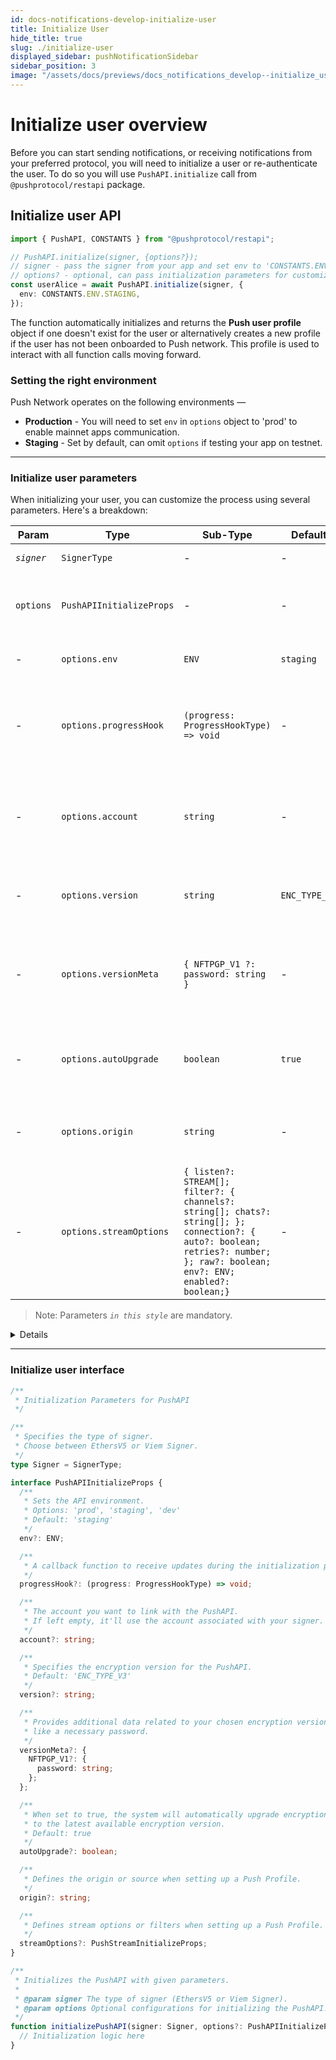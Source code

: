 ```yaml
---
id: docs-notifications-develop-initialize-user
title: Initialize User
hide_title: true
slug: ./initialize-user
displayed_sidebar: pushNotificationSidebar
sidebar_position: 3
image: "/assets/docs/previews/docs_notifications_develop--initialize_user.png"
---
```


# Initialize user overview

Before you can start sending notifications, or receiving notifications from your preferred protocol, you will need to initialize a user or re-authenticate the user. To do so you will use `PushAPI.initialize` call from `@pushprotocol/restapi` package.

<head>
  <title>Initialize User | Push Notifcation | Push Documentation</title>
</head>


## Initialize user API

<Tabs className="codetabs" groupId="code-examples">
  <TabItem value="js" attributes={{className: "codetab js"}} default>

```typescript
import { PushAPI, CONSTANTS } from "@pushprotocol/restapi";

// PushAPI.initialize(signer, {options?});
// signer - pass the signer from your app and set env to 'CONSTANTS.ENV.PROD' for mainnet app
// options? - optional, can pass initialization parameters for customization
const userAlice = await PushAPI.initialize(signer, {
  env: CONSTANTS.ENV.STAGING,
});
```

  </TabItem>
</Tabs>

The function automatically initializes and returns the **Push user profile** object if one doesn't exist for the user or alternatively creates a new profile if the user has not been onboarded to Push network. This profile is used to interact with all function calls moving forward.

### Setting the right environment

Push Network operates on the following environments —

- **Production** - You will need to set `env` in `options` object to 'prod' to enable mainnet apps communication.
- **Staging** - Set by default, can omit `options` if testing your app on testnet.

---

### Initialize user parameters

When initializing your user, you can customize the process using several parameters. Here's a breakdown:

| Param      | Type                     | Sub-Type                                                                                                                                                                      | Default       | Remarks                                                                                              |
| ---------- | ------------------------ | ----------------------------------------------------------------------------------------------------------------------------------------------------------------------------- | ------------- | ---------------------------------------------------------------------------------------------------- |
| _`signer`_ | `SignerType`             | -                                                                                                                                                                             | -             | EthersV5 or Viem Signer                                                                              |
| `options`  | `PushAPIInitializeProps` | -                                                                                                                                                                             | -             | Optional configuration properties for initializing the PushAPI.                                      |
| -          | `options.env`            | `ENV`                                                                                                                                                                         | `staging`     | API env - 'prod' or 'staging'                                                                        |
| -          | `options.progressHook`   | `(progress: ProgressHookType) => void`                                                                                                                                        | -             | A callback function to receive progress updates during initialization.                               |
| -          | `options.account`        | `string`                                                                                                                                                                      | -             | The account to associate with the PushAPI. If not provided, it is derived from signer.               |
| -          | `options.version`        | `string`                                                                                                                                                                      | `ENC_TYPE_V3` | The [encryption version](/docs/chat/concepts/encryption-version-in-push-chat) to use for the PushAPI |
| -          | `options.versionMeta`    | `{ NFTPGP_V1 ?: password: string }`                                                                                                                                           | -             | Metadata related to the encryption version, including a password if needed.                          |
| -          | `options.autoUpgrade`    | `boolean`                                                                                                                                                                     | `true`        | If `true`, upgrades encryption keys to latest encryption version                                     |
| -          | `options.origin`         | `string`                                                                                                                                                                      | -             | Specify origin or source while creating a Push Profile                                               |
| -          | `options.streamOptions`  | `{ listen?: STREAM[]; filter?: { channels?: string[]; chats?: string[]; }; connection?: { auto?: boolean; retries?: number; }; raw?: boolean; env?: ENV; enabled?: boolean;}` | -             | Specify steam options and filters while creating a Push Profile                                      |

> Note: Parameters _`in this style`_ are mandatory.

<Details summary="Expected response">
```typescript
{
  {
    account: "0xC785989454C958eF0fD343e3E6DcCDf9893a5b02",
    channel: Channel {
        signer: JsonRpcSigner, 
        env: 'prod', 
        guestMode: true, 
        account: '0xC785989454C958eF0fD343e3E6DcCDf9893a5b02', 
        info: ƒ, 
        …
      },
    chat: Chat {
      account: '0xC785989454C958eF0fD343e3E6DcCDf9893a5b02', 
      decryptedPgpPvtKey: '-----BEGIN PGP PRIVATE KEY BLOCK-----\n\nxcLYBGQRtHI…nYedYb\n=o4+2\n-----END PGP PRIVATE KEY BLOCK-----\n', 
      env: 'prod', 
      signer: JsonRpcSigner, 
      progressHook: undefined, 
      …
      },
    decryptedPgpPvtKey: "-----BEGIN PGP PRIVATE KEY BLOCK-----\n\nxcLYBGQRtHIBCADWGXf/Ir844r6xG4FIoprXLv8LaekzuEDT1pYckE4TQSub\n6y1pCCF/eMWvUePvWBAgX8cNdBQ96gxnOB0Kxu2wQTWqLQ0PrL9ggF0dNQcQ\nPbPghOOTWwO2h/TKNa9KrhkCh9m9zjQU9o8w4HxOOJ74t8T9OXqYMOXBMSOr\nVw2bnGQfSodZV7PTJUqmA7ap5JwbGcNP9t1/XH87f6HFSgPwgN5u9rgKAwhJ\nFwujZxSJv2IPRNzpDAq/r/C+fgofkV9/kwU3odsKNMJ+REfNOhDVo+nBLHAu\nTloMkc2WSLJDSu9j8sNZPVrpUaa1c7bbxX5fVTXzW+n2/L2xBkWSfy11ABEB\nAAEAB/4jRGu/U85zBOrLis/Xkq1179BkZWxcMChBnPH6P40U3+Ham7lNuWCn\nOlI6CH/G/9ccNhq4bRwefMzRPe2OxmkF5R/9adFieR7HOy3bb048DyXvwIQq\nVE4+xZN9sa0v3JDTGWS1Pt/Waiz5LKldSzdomgDxg4PdyQQ3uCv7f+oGbUW+\ntAFyUW/Fl3g2mN5DIqgImhRRVVcye7PRzbcIvBVXwsjEWxMZU+kMjb6ihGQx\nv8hbHiQ46wOoFSvvRKE4VZZ6p6bLSnsXAM/ANzWGgW4aJZyVevbvJdUxvqBy\nDJRf7NQPGNPFjvYdHLvnb00wb9EKIrFaFTTSTdYJmE3Klj2RBADZ4RU0AMHK\nMrvcDU/MeURpOCO0nNpcPfnMRX+lwMlZznP8ToyPmObg3caMRUt6NQ4S7D9g\n4+1xKAS1/y4LkMy0JttV2gl3stGzvCoZ2LE60TPvjOslOwQWXH1XvrBUIWEC\nTi8Hlq8HQcWDDEjeaR5f0H8nekdxI0SDSBWSrDeIaQQA+48W4rj45Ba8pcnM\nwhQNhrhGJubEg9IWlUiCspPraNFQfXWJ0RJKfkVjs3jVGOwm3eIR6gahr9hp\nOOkzdJG2mYgqUVSsJPB+/Hlx3duEipIb8VtVeZ2zkX2AypQYCBZufET4G6YI\n7AM0O49ixWNqrItPJnbuuOOXlxWRKNRsOy0EAIGRss+zAmq0vGoboWq7IJHG\nTib/FeEetRc2K4fYHSu6qGec2sdKyNUnZW5RCYs8x4cU1/+YaG0GcDD2CJ6F\nQPmiM65/72xcCAaeaPeUD2CRuAZkwXgwuogvGU2qNAMFUs1fWjkUmfl5UJ1g\nbNLr1xXs3l8djD0yDlCS/Cu+B8IZNFfNAMLAigQQAQgAPgWCZBG0cgQLCQcI\nCZApG4QIthENGgMVCAoEFgACAQIZAQKbAwIeARYhBGgybFDK2EulZ5avyikb\nhAi2EQ0aAAA/JQf7B6cVf1OHFncZA/XprZxLLyLbRG3l8nHi8Ujd8IVWavec\ngYbn0zKuRbHvfkNKKXRKYQ3eMpP8s1XRofybhl3J6D5eSPMnw4sxysfteNBo\nPrBZKFCnY4JFzEDGX7XFIFnJ4ZTUcmCp3p0OO86ES3rSG2esmcF/uGUOSf71\nPspNPKWPfFT4EkpMzYsN8khJv6zAqmwYKfz7lCpcef/Wr20kRSN641Z2ZzpV\nhPQYsVpjcIboVZvb2b1lPUw6v6um+c6r4ONgC8HQD8vaC8aozYay9OOf5aDR\nT0CE8hivurA59TE1akvHDLly4F1HIBdShArEO0P7iM2UDZ8enNAloMOM68fC\n1wRkEbRyAQgA3E9cwruXEXB7AwM1Mzs9I8f2BI4xV+CddArdexeC1w/8zI3p\nJUYjZU3QlyAmZs9CYqjWil4CYBXyke+D4WVg7htEU2DykCrW1pqW+YFIXdN5\np6MLOYfPKW7EU4lq1bRC3AnKHa0gz5XrmrU89Z8PmcLVtXeAwHM5M/cnCjHQ\nD3a9W4WiglBgYJCqhMoxNK587WRw6kqzCp6OVBGozGrrmr+Cjy8fbpmHyjzs\ns/8984RTS14TrCS33cTdTbd52R6pAFK3WEDyiJxBfjyZ5UTZlwcpNR84cAWh\neRUg9RNgnBuOwclsdZdMonfMXsUyYJaQKJ4vIbdme1kr31uxVdn/9QARAQAB\nAAf3dTr1qY55z1xp1haGb72Hal5kDzIgAxqjBaDbcCrRCYBR3l2hDuqmbjQH\niVTDKxdjMoB1We0WgB1fm9nz25mH/cGVSduWkLpxGKPfM3kJTrY6PS7uVqEk\n8Y61nqMA17azU8b4rgw0sTb1NW9asKGScEjPim5OP2LWfOhddsE6yMBTVYS5\nhzj3C0aZjqpop3msedl6VJI1bS2mVTORNj0GRez+oqdK9v2qhJ23jPtCsDDH\ncUIBHWEN1L87p7O+mNGnZUelYNT1K5b9AOWa/RR3AAQ0xwiJ7pmYzefPYaeg\nbCLlslpcNZnSBzykVJcwTPsny4fw34ZidKx4htlw3cufBADfj44fDeMpWUO0\n4kBEgwo7gtKJOIJUZ3yaSG/1qVBI+Zde59AyD4CWtUQiQPWTvxBr7TXBJ1ZB\nb8yaLkPKSKZyYzJLGqwY2LgcixAoL+wChzLrbhQbxV4vqhg9e6NpX9QgBZ5v\nxfn5pD4u+lJzjgDhHFCkvr3zX0OJqsn5wjoVkwQA/EcNyzT3iXHAkcRe6wQD\nJUP0m3m1wXicXflFf4NrMrE/NfcBxXCvRBi2QQqWUKi7CJAOhH9hSxQ1MeeR\n9zGKBdLDqjAzaAiQEPsucn0n0IxHEcXgDQSFgo7YCxBwuNpoK2793KL52UFX\n0lIY4RFKLuByXoTEGfj+odn99THLiVcD/31/XDOE4XEBOVxUdGQMtiizDMuA\nNkzsW7R8dhSL09wpUy6lB7hLC14U0uJyHcIKUDTErlPacO6WxoR2HMZKdSPZ\nTBWOugceckw/5Lu38+jLIG1t44u+AsKb5aNKdgJ+vZc+DeLdEYjvoP6upZey\nLFXCEKDc7EhM9G391cqBehSePCjCwHYEGAEIACoFgmQRtHIJkCkbhAi2EQ0a\nApsMFiEEaDJsUMrYS6Vnlq/KKRuECLYRDRoAAKhgB/9mMXoV8YN1RmeyEk9h\nVMiWHLvD5wiajPEcMZlZlqHZuN12cnxriN51JrqhJgF4E/m+e/DtKZ/n4K/A\nKshB3MGUzVXJFZF2U/17dCLFMKoOB/JRUpFq9hiAfyX0wUDDnsGrxj6xySAO\nRjsDThxi933dIJyXAYLhf0ayGcFiBuM9sCo5I8GGrWL6LVH7NgarL3Y8bFPz\neuCMmJciOGJXFkLNlXL5fwpTnydAshtaPbNHTGA7ugydpkU4xi0e2h6YIirn\nz4hC3sRMQ2ypgpHm75/p6nn6kXS+29kEOnYNVUy+hptRbkA/fU2wV0bBQlod\nJPYaDBOrwODHzX8INjnYedYb\n=o4+2\n-----END PGP PRIVATE KEY BLOCK-----\n",
    encryption: Encryption {
      account: '0xC785989454C958eF0fD343e3E6DcCDf9893a5b02', 
      decryptedPgpPvtKey: '-----BEGIN PGP PRIVATE KEY BLOCK-----\n\nxcLYBGQRtHI…nYedYb\n=o4+2\n-----END PGP PRIVATE KEY BLOCK-----\n', 
      pgpPublicKey: '-----BEGIN PGP PUBLIC KEY BLOCK-----\n\nxsBNBGQRtHIB…HnWGw==\n=h2rm\n-----END PGP PUBLIC KEY BLOCK-----\n', 
      env: 'prod', 
      signer: JsonRpcSigner, 
      …
    },
    env: "prod",
    notification: Notification {
      signer: JsonRpcSigner, 
      env: 'prod', 
      guestMode: true, 
      account: '0xC785989454C958eF0fD343e3E6DcCDf9893a5b02', 
      list: ƒ, 
      …
    },
    pgpPublicKey: "-----BEGIN PGP PUBLIC KEY BLOCK-----\n\nxsBNBGQRtHIBCADWGXf/Ir844r6xG4FIoprXLv8LaekzuEDT1pYckE4TQSub\n6y1pCCF/eMWvUePvWBAgX8cNdBQ96gxnOB0Kxu2wQTWqLQ0PrL9ggF0dNQcQ\nPbPghOOTWwO2h/TKNa9KrhkCh9m9zjQU9o8w4HxOOJ74t8T9OXqYMOXBMSOr\nVw2bnGQfSodZV7PTJUqmA7ap5JwbGcNP9t1/XH87f6HFSgPwgN5u9rgKAwhJ\nFwujZxSJv2IPRNzpDAq/r/C+fgofkV9/kwU3odsKNMJ+REfNOhDVo+nBLHAu\nTloMkc2WSLJDSu9j8sNZPVrpUaa1c7bbxX5fVTXzW+n2/L2xBkWSfy11ABEB\nAAHNAMLAigQQAQgAPgWCZBG0cgQLCQcICZApG4QIthENGgMVCAoEFgACAQIZ\nAQKbAwIeARYhBGgybFDK2EulZ5avyikbhAi2EQ0aAAA/JQf7B6cVf1OHFncZ\nA/XprZxLLyLbRG3l8nHi8Ujd8IVWavecgYbn0zKuRbHvfkNKKXRKYQ3eMpP8\ns1XRofybhl3J6D5eSPMnw4sxysfteNBoPrBZKFCnY4JFzEDGX7XFIFnJ4ZTU\ncmCp3p0OO86ES3rSG2esmcF/uGUOSf71PspNPKWPfFT4EkpMzYsN8khJv6zA\nqmwYKfz7lCpcef/Wr20kRSN641Z2ZzpVhPQYsVpjcIboVZvb2b1lPUw6v6um\n+c6r4ONgC8HQD8vaC8aozYay9OOf5aDRT0CE8hivurA59TE1akvHDLly4F1H\nIBdShArEO0P7iM2UDZ8enNAloMOM687ATQRkEbRyAQgA3E9cwruXEXB7AwM1\nMzs9I8f2BI4xV+CddArdexeC1w/8zI3pJUYjZU3QlyAmZs9CYqjWil4CYBXy\nke+D4WVg7htEU2DykCrW1pqW+YFIXdN5p6MLOYfPKW7EU4lq1bRC3AnKHa0g\nz5XrmrU89Z8PmcLVtXeAwHM5M/cnCjHQD3a9W4WiglBgYJCqhMoxNK587WRw\n6kqzCp6OVBGozGrrmr+Cjy8fbpmHyjzss/8984RTS14TrCS33cTdTbd52R6p\nAFK3WEDyiJxBfjyZ5UTZlwcpNR84cAWheRUg9RNgnBuOwclsdZdMonfMXsUy\nYJaQKJ4vIbdme1kr31uxVdn/9QARAQABwsB2BBgBCAAqBYJkEbRyCZApG4QI\nthENGgKbDBYhBGgybFDK2EulZ5avyikbhAi2EQ0aAACoYAf/ZjF6FfGDdUZn\nshJPYVTIlhy7w+cImozxHDGZWZah2bjddnJ8a4jedSa6oSYBeBP5vnvw7Smf\n5+CvwCrIQdzBlM1VyRWRdlP9e3QixTCqDgfyUVKRavYYgH8l9MFAw57Bq8Y+\nsckgDkY7A04cYvd93SCclwGC4X9GshnBYgbjPbAqOSPBhq1i+i1R+zYGqy92\nPGxT83rgjJiXIjhiVxZCzZVy+X8KU58nQLIbWj2zR0xgO7oMnaZFOMYtHtoe\nmCIq58+IQt7ETENsqYKR5u+f6ep5+pF0vtvZBDp2DVVMvoabUW5AP31NsFdG\nwUJaHST2GgwTq8Dgx81/CDY52HnWGw==\n=h2rm\n-----END PGP PUBLIC KEY BLOCK-----\n",
    profile: Profile {
      account: '0xC785989454C958eF0fD343e3E6DcCDf9893a5b02', 
      decryptedPgpPvtKey: '-----BEGIN PGP PRIVATE KEY BLOCK-----\n\nxcLYBGQRtHI…nYedYb\n=o4+2\n-----END PGP PRIVATE KEY BLOCK-----\n', 
      env: 'prod', 
      progressHook: undefined
    },
    progressHook: undefined,
    signer: JsonRpcSigner {
      _isSigner: true, 
      provider: Web3Provider, 
      _index: 0, 
      _address: null
    },
    user: User {
      account: '0xC785989454C958eF0fD343e3E6DcCDf9893a5b02', 
      env: 'prod'
    },
  }
}
```
</Details>

---

### Initialize user interface

```typescript
/**
 * Initialization Parameters for PushAPI
 */

/**
 * Specifies the type of signer.
 * Choose between EthersV5 or Viem Signer.
 */
type Signer = SignerType;

interface PushAPIInitializeProps {
  /**
   * Sets the API environment.
   * Options: 'prod', 'staging', 'dev'
   * Default: 'staging'
   */
  env?: ENV;

  /**
   * A callback function to receive updates during the initialization process.
   */
  progressHook?: (progress: ProgressHookType) => void;

  /**
   * The account you want to link with the PushAPI.
   * If left empty, it'll use the account associated with your signer.
   */
  account?: string;

  /**
   * Specifies the encryption version for the PushAPI.
   * Default: 'ENC_TYPE_V3'
   */
  version?: string;

  /**
   * Provides additional data related to your chosen encryption version,
   * like a necessary password.
   */
  versionMeta?: {
    NFTPGP_V1?: {
      password: string;
    };
  };

  /**
   * When set to true, the system will automatically upgrade encryption keys
   * to the latest available encryption version.
   * Default: true
   */
  autoUpgrade?: boolean;

  /**
   * Defines the origin or source when setting up a Push Profile.
   */
  origin?: string;

  /**
   * Defines stream options or filters when setting up a Push Profile.
   */
  streamOptions?: PushStreamInitializeProps;
}

/**
 * Initializes the PushAPI with given parameters.
 *
 * @param signer The type of signer (EthersV5 or Viem Signer).
 * @param options Optional configurations for initializing the PushAPI.
 */
function initializePushAPI(signer: Signer, options?: PushAPIInitializeProps) {
  // Initialization logic here
}
```
